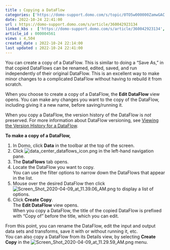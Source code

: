 ```yaml
---
title : Copying a DataFlow
categories: ['https://domo-support.domo.com/s/topic/0TO5w000000ZamwGAC']
date: 2022-10-24 22:41:00
url : https://domo-support.domo.com/s/article/360042923134
linked_kbs :  ['https://domo-support.domo.com/s/article/360042923134', 'https://domo-support.domo.com/s/article/360043429913', 'https://domo-support.domo.com/s/article/360042923074', 'https://domo-support.domo.com/s/article/360043429953', 'https://domo-support.domo.com/s/article/360043429933', 'https://domo-support.domo.com/s/article/360043429693', 'https://domo-support.domo.com/s/article/360042925494', 'https://domo-support.domo.com/s/topic/0TO5w000000ZamwGAC', 'https://domo-support.domo.com/s/knowledge-base']
article_id : 000004561
views : 4,504
created_date : 2022-10-24 22:14:00
last updated : 2022-10-24 22:41:00
---
```




You can create a copy of a DataFlow. This is similar to doing a "Save As," in that copied DataFlows can be renamed, edited, saved, and run independently of their original DataFlow. This is an excellent way to make minor changes to a complicated DataFlow without having to rebuild it from scratch.


When you choose to create a copy of a DataFlow, the **Edit DataFlow** view opens. You can make any changes you want to the copy of the DataFlow, including giving it a new name, before saving/running it.


When you copy a DataFlow, the version history of the DataFlow is *not* preserved. For more information about DataFlow versioning, see [Viewing the Version History for a DataFlow](..\viewing_the_version_history_for_a_dataflow\index.qmd "Viewing the Version History for a DataFlow").


**To make a copy of a DataFlow,**


1. In Domo, click **Data** in the toolbar at the top of the screen.
2. Click ![data_center_dataflows_icon.png](data_center_dataflows_icon.png) in the left-hand navigation pane.
3. The **DataFlows** tab opens.
4. Locate the DataFlow you want to copy.  
 You can use the filter options to narrow down the DataFlows that appear in the list.
5. Mouse over the desired DataFlow then click ![Screen_Shot_2020-04-09_at_11.39.06_AM.png](Screen_Shot_2020-04-09_at_11.39.06_AM.png) to display a list of options.
6. Click **Create Copy**.  
 The **Edit DataFlow** view opens.  
 When you copy a DataFlow, the title of the copied DataFlow is prefixed with "Copy of " before the title, which you can edit.


From this point, you can rename the DataFlow, edit the input and output data sets and transforms, save it with or without running it, etc.  
 You can also copy a DataFlow from its Details view, by selecting **Create Copy** in the ![Screen_Shot_2020-04-09_at_11.29.59_AM.png](Screen_Shot_2020-04-09_at_11.29.59_AM.png) menu.